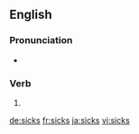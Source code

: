 ==English==

===Pronunciation===
* {{homophones|lang=en|six|sics}}

===Verb===
{{head|en|verb form}}

# {{en-third-person singular of|sick}}

[[de:sicks]]
[[fr:sicks]]
[[ja:sicks]]
[[vi:sicks]]